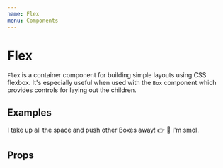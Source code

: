 ```yaml
---
name: Flex
menu: Components
---
```



# Flex

`Flex` is a container component for building simple layouts using CSS flexbox. It's especially useful when used with the `Box` component which provides controls for laying out the children.

## Examples

<Playground>
	<Flex align="top">
		<Box grow shrink>
			I take up all the space and push other Boxes away! 👉
		</Box>
		<Box>
			👀 I'm smol.
		</Box>
	</Flex>
</Playground>

## Props

<Props of={Flex} />
